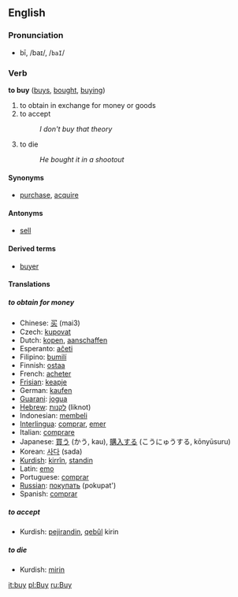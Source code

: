 ==English==

=== Pronunciation ===
*bī, /baɪ/, /<tt>baI</tt>/

=== Verb ===
'''to buy''' ([[buys]], [[bought]], [[buying]])

# to obtain in exchange for money or goods
# to accept
#:''I don't buy that theory''
# to die 
#:''He bought it in a shootout''

==== Synonyms ====
*[[purchase]], [[acquire]]<!-- does acquier apply a transaction or just a syn of "receive"? -->

====Antonyms====
*[[sell]]

====Derived terms====
*[[buyer]]

====Translations====
=====to obtain for money=====
*Chinese: [[买]] (mai3)
*Czech: [[kupovat]]
*Dutch: [[kopen]], [[aanschaffen]]
*Esperanto: [[aĉeti]]
*Filipino: [[bumilí]]
*Finnish: [[ostaa]]
*French: [[acheter]]
*[[Frisian]]: [[keapje]]
*German: [[kaufen]]
*[[Guarani]]: [[jogua]]
*[[Hebrew]]: [[לקנות]] (liknot)
*Indonesian: [[beli|membeli]]
*[[Interlingua]]: [[comprar]], [[emer]]
*Italian: [[comprare]]
*Japanese: [[買う]] (かう, kau), [[購入]]する (こうにゅうする, kōnyūsuru)
*Korean: [[사다]] (sada)
*[[Kurdish]]: [[kirrîn]], [[standin]]
*Latin: [[emo]]
*Portuguese: [[comprar]]
*[[Russian]]: [[покупать]] (pokupat')
*Spanish: [[comprar]]

=====to accept=====
*Kurdish: [[pejirandin]], [[qebûl]] kirin

=====to die=====
*Kurdish: [[mirin]]

[[it:buy]]
[[pl:Buy]]
[[ru:Buy]]